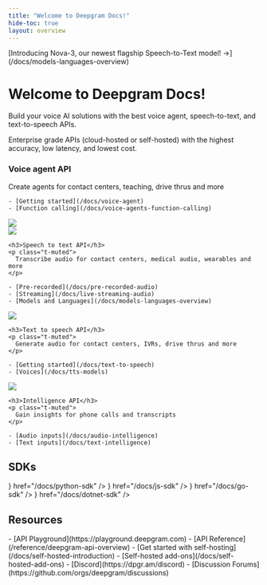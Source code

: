 ```yaml
---
title: "Welcome to Deepgram Docs!"
hide-toc: true
layout: overview
---
```


<style>
{`
  .fern-page-heading {
    display: none;
  }

  .col {
    display: flex;
    flex-direction: column;
    width: 40%;
  }

  .col .right {
    display: flex;
    flex-direction: column;
    align-items: flex-end;
    justify-content: flex-end;
  }

  .col h3 {
    margin-top: 12px !important;
  }

  .right img {
    width: 60% !important;
    float: right;
  }

  .right {
    display: flex;
    flex-direction: column;
    align-items: center;
    justify-content: center;
  }

  .banner .fern-card {
    width: 100%;
    text-align: left;
    padding: 24px;
  }

  .banner .fern-card ul {
    margin-top: 4px !important;
  }

  .fern-card {
    display: flex;
    flex-direction: row;
  }

  .fern-card p {
    margin-bottom: 12px !important;
  }

  .center {
    padding-left: 10px;
    padding-right: 10px;
    margin-top: 24px;
  }

  .fern-card img {
    width: 100% !important;
  }

  h3 {
    color: white !important;
    padding-bottom: 8px !important;
  }

  .badge {
    border: 1px solid #232329;
    padding: 8px 12px;
    border-radius: 50px;
    margin-bottom: 2rem;
    color: #BBBBBF !important;
  }

  .badge:hover {
    color: #FBFBFF !important;
  }

  .white .fern-card ul {
    margin-top: .75rem !important;
    position: relative;
    left: -2.5rem !important;
  }

  .white .fern-card .overflow-hidden {
    overflow: visible !important;
  }

  h2 {
    margin-top: 80px !important;
  }

  @media (max-width: 768px) {
    .fern-card {
      flex-direction: column !important;
    }

    .col {
      width: 100% !important;
    }

    .col.right {
      margin-top: 24px;
      order: -1;
    }

    .right img {
      width: 100% !important;
    }
  }

  .sdk-section .fern-card {
    display: flex;
    align-items: center;
    justify-content: center;
  }

  .sdk-section .card-icon > img {
    width: 28px;
    height: 28px;
    min-width: 28px;
  }

  .sdk-section .fern-card > div {
    display: flex;
    align-items: center;
    gap: 8px;
  }

  .fern-card img {
    width: 100% !important;
  }
`}
</style>

<div class="banner">
<div class="badge">[Introducing Nova-3, our newest flagship Speech-to-Text model! <span style={{ color: "#13EF95" }}>→</span>](/docs/models-languages-overview)</div>
<h1>Welcome to Deepgram Docs!</h1>
Build your voice AI solutions with the best voice agent, speech-to-text, and text-to-speech APIs.

Enterprise grade APIs (cloud-hosted or self-hosted) with the highest accuracy, low latency, and lowest cost.

<div class="fern-card p-6 center">
  <div class="col">
    <h3>Voice agent API</h3>
    <p class="t-muted">
      Create agents for contact centers, teaching, drive thrus and more
    </p>

    - [Getting started](/docs/voice-agent)
    - [Function calling](/docs/voice-agents-function-calling)
  </div>

  <div class="col right">
    <img src="../assets/images/purple.svg" />
  </div>
</div>
</div>

<CardGroup cols={3}>
  <Card>
    <img src="../assets/images/blue.svg" />

    <h3>Speech to text API</h3>
    <p class="t-muted">
      Transcribe audio for contact centers, medical audio, wearables and more
    </p>

    - [Pre-recorded](/docs/pre-recorded-audio)
    - [Streaming](/docs/live-streaming-audio)
    - [Models and Languages](/docs/models-languages-overview)
  </Card>
  <Card>
    <img src="../assets/images/pink.svg" />

    <h3>Text to speech API</h3>
    <p class="t-muted">
      Generate audio for contact centers, IVRs, drive thrus and more
    </p>

    - [Getting started](/docs/text-to-speech)
    - [Voices](/docs/tts-models)
  </Card>
  <Card>
    <img src="../assets/images/yellow.svg" />

    <h3>Intelligence API</h3>
    <p class="t-muted">
      Gain insights for phone calls and transcripts
    </p>

    - [Audio inputs](/docs/audio-intelligence)
    - [Text inputs](/docs/text-intelligence)
  </Card>
</CardGroup>

## SDKs
<div class="sdk-section">
<CardGroup cols={4}>
<Card
  title="Python"
  iconPosition="left"
  icon={<img src="https://fern-image-hosting.s3.us-east-1.amazonaws.com/deepgram/python.svg" />}
  href="/docs/python-sdk"
/>
<Card
  title="JavaScript"
  iconPosition="left"
  icon={<img src="https://fern-image-hosting.s3.us-east-1.amazonaws.com/deepgram/js-yellow.svg" />}
  href="/docs/js-sdk"
/>
<Card
  title="Go"
  iconPosition="left"
  icon={<img src="https://fern-image-hosting.s3.us-east-1.amazonaws.com/deepgram/go.svg" />}
  href="/docs/go-sdk"
/>
<Card
  title=".Net"
  iconPosition="left"
  icon={<img src="https://fern-image-hosting.s3.us-east-1.amazonaws.com/deepgram/net.svg" />}
  href="/docs/dotnet-sdk"
/>
</CardGroup>
</div>

## Resources
<div class="white">
<CardGroup cols={3}>
<Card
  title="Explore"
  icon="rocket"
  iconPosition="left"
>
- [API Playground](https://playground.deepgram.com)
- [API Reference](/reference/deepgram-api-overview)
</Card>
<Card
  title="Self Host"
  icon="tools"
  iconPosition="left"
>
- [Get started with self-hosting](/docs/self-hosted-introduction)
- [Self-hosted add-ons](/docs/self-hosted-add-ons)
</Card>
<Card
  title="Community"
  icon="users"
  iconPosition="left"
>
- [Discord](https://dpgr.am/discord)
- [Discussion Forums](https://github.com/orgs/deepgram/discussions)
</Card>
</CardGroup>
</div>


